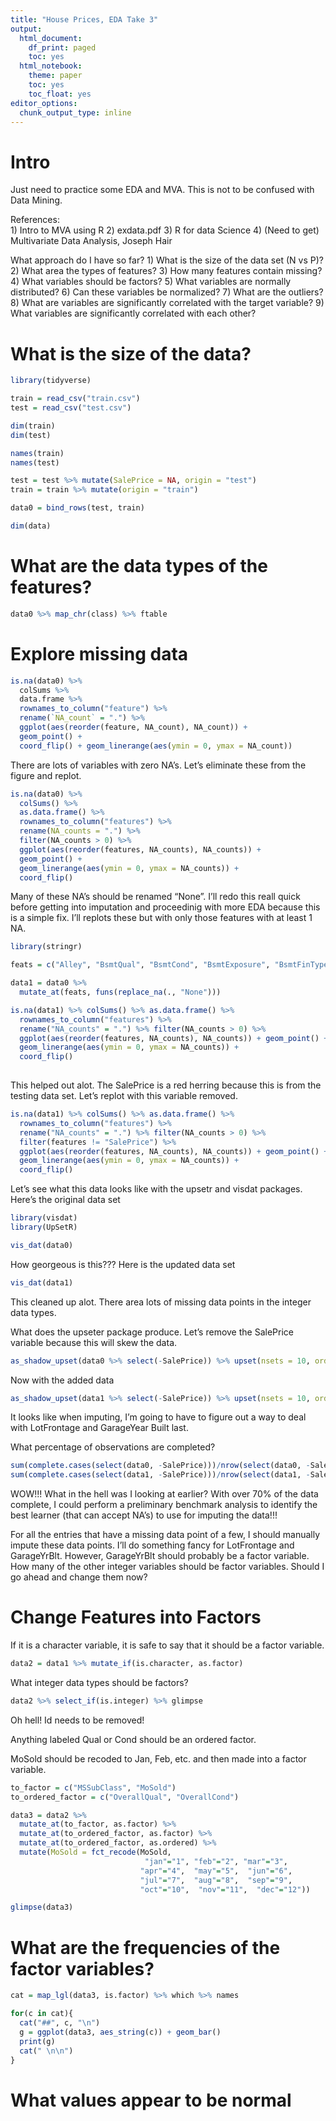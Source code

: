 ```yaml
---
title: "House Prices, EDA Take 3"
output:
  html_document:
    df_print: paged
    toc: yes
  html_notebook:
    theme: paper
    toc: yes
    toc_float: yes
editor_options:
  chunk_output_type: inline
---
```


# Intro

Just need to practice some EDA and MVA.  This is not to be confused with Data Mining.  

References:  
1) Intro to MVA using R
2) exdata.pdf
3) R for data Science
4) (Need to get) Multivariate Data Analysis, Joseph Hair

What approach do I have so far?
1) What is the size of the data set (N vs P)?
2) What area the types of features?
3) How many features contain missing?
4) What variables should be factors?
5) What variables are normally distributed?
6) Can these variables be normalized?
7) What are the outliers?
8) What are variables are significantly correlated with the target variable?
9) What variables are significantly correlated with each other?

# What is the size of the data?

```r
library(tidyverse)

train = read_csv("train.csv")
test = read_csv("test.csv")

dim(train)
dim(test)
```

```r
names(train)
names(test)
```

```r
test = test %>% mutate(SalePrice = NA, origin = "test")
train = train %>% mutate(origin = "train")

data0 = bind_rows(test, train)

dim(data)
```

# What are the data types of the features?

```r
data0 %>% map_chr(class) %>% ftable
```

# Explore missing data

```r
is.na(data0) %>% 
  colSums %>% 
  data.frame %>% 
  rownames_to_column("feature") %>%
  rename(`NA_count` = ".") %>% 
  ggplot(aes(reorder(feature, NA_count), NA_count)) + 
  geom_point() + 
  coord_flip() + geom_linerange(aes(ymin = 0, ymax = NA_count))
```

There are lots of variables with zero NA's. Let's eliminate these from the figure and replot.

```r
is.na(data0) %>% 
  colSums() %>%
  as.data.frame() %>%
  rownames_to_column("features") %>%
  rename(NA_counts = ".") %>%
  filter(NA_counts > 0) %>%
  ggplot(aes(reorder(features, NA_counts), NA_counts)) + 
  geom_point() + 
  geom_linerange(aes(ymin = 0, ymax = NA_counts)) + 
  coord_flip()
```


Many of these NA's should be renamed "None". I'll redo this reall quick before getting into imputation and proceedinig with more EDA because this is a simple fix. I'll replots these but with only those features with at least 1 NA.

```r
library(stringr)

feats = c("Alley", "BsmtQual", "BsmtCond", "BsmtExposure", "BsmtFinType1", "BsmtFinType2", "FireplaceQu", "GarageType", "GarageFinish", "GarageQual", "GarageCond", "PoolQC", "Fence", "MiscFeature")

data1 = data0 %>% 
  mutate_at(feats, funs(replace_na(., "None")))

is.na(data1) %>% colSums() %>% as.data.frame() %>% 
  rownames_to_column("features") %>%
  rename("NA_counts" = ".") %>% filter(NA_counts > 0) %>%
  ggplot(aes(reorder(features, NA_counts), NA_counts)) + geom_point() + 
  geom_linerange(aes(ymin = 0, ymax = NA_counts)) + 
  coord_flip()
  

```

This helped out alot.  The SalePrice is a red herring because this is from the testing data set.  Let's replot with this variable removed.

```r
is.na(data1) %>% colSums() %>% as.data.frame() %>% 
  rownames_to_column("features") %>%
  rename("NA_counts" = ".") %>% filter(NA_counts > 0) %>%
  filter(features != "SalePrice") %>%
  ggplot(aes(reorder(features, NA_counts), NA_counts)) + geom_point() + 
  geom_linerange(aes(ymin = 0, ymax = NA_counts)) + 
  coord_flip()
```

Let's see what this data looks like with the upsetr and visdat packages. Here's the original data set

```r
library(visdat)
library(UpSetR)

vis_dat(data0)
```

How georgeous is this???  Here is the updated data set

```r
vis_dat(data1)
```

This cleaned up alot. There area lots of missing data points in the integer data types.

What does the upseter package produce.  Let's remove the SalePrice variable because this will skew the data.

```r
as_shadow_upset(data0 %>% select(-SalePrice)) %>% upset(nsets = 10, order.by = "freq")
```


Now with the added data

```r
as_shadow_upset(data1 %>% select(-SalePrice)) %>% upset(nsets = 10, order.by = "freq")
```

It looks like when imputing, I'm going to have to figure out a way to deal with LotFrontage and GarageYear Built last.

What percentage of observations are completed?

```r
sum(complete.cases(select(data0, -SalePrice)))/nrow(select(data0, -SalePrice))
sum(complete.cases(select(data1, -SalePrice)))/nrow(select(data1, -SalePrice))
```

WOW!!! What in the hell was I looking at earlier?  With over 70% of the data complete, I could perform a preliminary benchmark analysis to identify the best learner (that can accept NA's) to use for imputing the data!!!

For all the entries that have a missing data point of a few, I should manually impute these data points.  I'll do something fancy for LotFrontage and GarageYrBlt.  However, GarageYrBlt should probably be a factor variable.  How many of the other integer variables should be factor variables.  Should I go ahead and change them now?  

# Change Features into Factors

If it is a character variable, it is safe to say that it should be a factor variable.

```r
data2 = data1 %>% mutate_if(is.character, as.factor)
```

What integer data types should be factors?
```r
data2 %>% select_if(is.integer) %>% glimpse
```

Oh hell! Id needs to be removed!

Anything labeled Qual or Cond should be an ordered factor.

MoSold should be recoded to Jan, Feb, etc. and then made into a factor variable.

```r
to_factor = c("MSSubClass", "MoSold")
to_ordered_factor = c("OverallQual", "OverallCond")

data3 = data2 %>% 
  mutate_at(to_factor, as.factor) %>%
  mutate_at(to_ordered_factor, as.factor) %>%
  mutate_at(to_ordered_factor, as.ordered) %>%
  mutate(MoSold = fct_recode(MoSold, 
                              "jan"="1", "feb"="2", "mar"="3",
                             "apr"="4",  "may"="5",  "jun"="6",
                             "jul"="7",  "aug"="8",  "sep"="9", 
                             "oct"="10",  "nov"="11",  "dec"="12"))

glimpse(data3)
```

# What are the frequencies of the factor variables? {.tabset}

```r
cat = map_lgl(data3, is.factor) %>% which %>% names

for(c in cat){
  cat("##", c, "\n")
  g = ggplot(data3, aes_string(c)) + geom_bar()
  print(g)
  cat(" \n\n")
}
```


# What values appear to be normal

